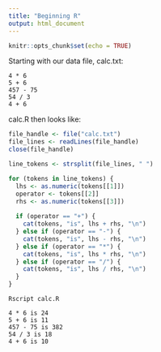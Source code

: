 ```yaml
---
title: "Beginning R"
output: html_document
---
```


```r
knitr::opts_chunk$set(echo = TRUE)
```

Starting with our data file, calc.txt:

```
4 * 6
5 + 6
457 - 75
54 / 3
4 + 6
```

calc.R then looks like:

```R
file_handle <- file("calc.txt")
file_lines <- readLines(file_handle)
close(file_handle)

line_tokens <- strsplit(file_lines, " ")

for (tokens in line_tokens) {
  lhs <- as.numeric(tokens[[1]])
  operator <- tokens[[2]]
  rhs <- as.numeric(tokens[[3]])
  
  if (operator == "+") {
    cat(tokens, "is", lhs + rhs, "\n")
  } else if (operator == "-") {
    cat(tokens, "is", lhs - rhs, "\n")
  } else if (operator == "*") {
    cat(tokens, "is", lhs * rhs, "\n")
  } else if (operator == "/") {
    cat(tokens, "is", lhs / rhs, "\n") 
  }
}
```

```
Rscript calc.R

4 * 6 is 24 
5 + 6 is 11 
457 - 75 is 382 
54 / 3 is 18 
4 + 6 is 10 
```